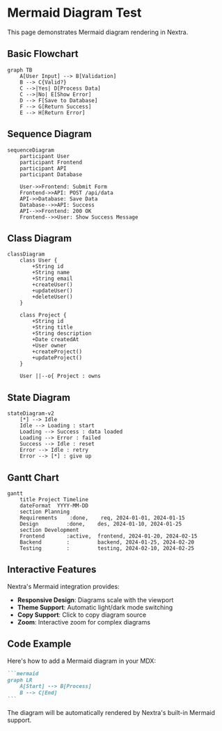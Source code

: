 # Mermaid Diagram Test

This page demonstrates Mermaid diagram rendering in Nextra.

## Basic Flowchart

```mermaid
graph TB
    A[User Input] --> B[Validation]
    B --> C{Valid?}
    C -->|Yes| D[Process Data]
    C -->|No| E[Show Error]
    D --> F[Save to Database]
    F --> G[Return Success]
    E --> H[Return Error]
```

## Sequence Diagram

```mermaid
sequenceDiagram
    participant User
    participant Frontend
    participant API
    participant Database
    
    User->>Frontend: Submit Form
    Frontend->>API: POST /api/data
    API->>Database: Save Data
    Database-->>API: Success
    API-->>Frontend: 200 OK
    Frontend-->>User: Show Success Message
```

## Class Diagram

```mermaid
classDiagram
    class User {
        +String id
        +String name
        +String email
        +createUser()
        +updateUser()
        +deleteUser()
    }
    
    class Project {
        +String id
        +String title
        +String description
        +Date createdAt
        +User owner
        +createProject()
        +updateProject()
    }
    
    User ||--o{ Project : owns
```

## State Diagram

```mermaid
stateDiagram-v2
    [*] --> Idle
    Idle --> Loading : start
    Loading --> Success : data loaded
    Loading --> Error : failed
    Success --> Idle : reset
    Error --> Idle : retry
    Error --> [*] : give up
```

## Gantt Chart

```mermaid
gantt
    title Project Timeline
    dateFormat  YYYY-MM-DD
    section Planning
    Requirements    :done,    req, 2024-01-01, 2024-01-15
    Design         :done,    des, 2024-01-10, 2024-01-25
    section Development
    Frontend       :active,  frontend, 2024-01-20, 2024-02-15
    Backend        :         backend, 2024-01-25, 2024-02-20
    Testing        :         testing, 2024-02-10, 2024-02-25
```

## Interactive Features

Nextra's Mermaid integration provides:

- **Responsive Design**: Diagrams scale with the viewport
- **Theme Support**: Automatic light/dark mode switching
- **Copy Support**: Click to copy diagram source
- **Zoom**: Interactive zoom for complex diagrams

## Code Example

Here's how to add a Mermaid diagram in your MDX:

````markdown
```mermaid
graph LR
    A[Start] --> B[Process]
    B --> C[End]
```
````

The diagram will be automatically rendered by Nextra's built-in Mermaid support.